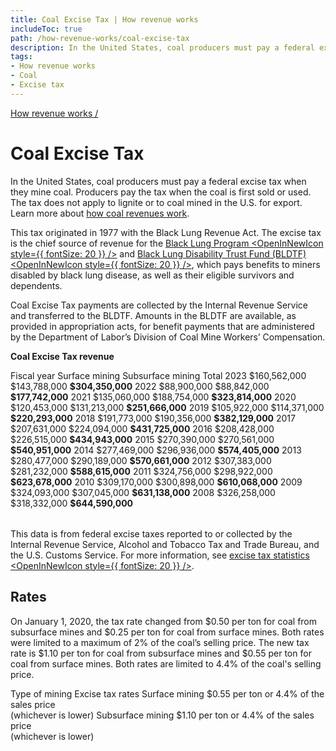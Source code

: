 ```yaml
---
title: Coal Excise Tax | How revenue works
includeToc: true
path: /how-revenue-works/coal-excise-tax
description: In the United States, coal producers must pay a federal excise tax when they mine coal. Producers pay the tax when the coal is first sold or used. The tax originated in 1977 with the Black Lung Revenue Act.
tags:
- How revenue works
- Coal
- Excise tax
---
```


[How revenue works /](/how-revenue-works/)


# Coal Excise Tax

In the United States, coal producers must pay a federal excise tax when they mine coal. Producers pay the tax when the coal is first sold or used. The tax does not apply to lignite or to coal mined in the U.S. for export. Learn more about [how coal revenues work](/how-revenue-works/coal/).
<br />

This tax originated in 1977 with the Black Lung Revenue Act. The excise tax is the chief source of revenue for the [Black Lung Program <OpenInNewIcon style={{ fontSize: 20 }} />](https://www.dol.gov/agencies/owcp/dcmwc) and [Black Lung Disability Trust Fund (BLDTF) <OpenInNewIcon style={{ fontSize: 20 }} />](https://www.law.cornell.edu/uscode/text/26/9501), which pays benefits to miners disabled by black lung disease, as well as their eligible survivors and dependents.
<br />

Coal Excise Tax payments are collected by the Internal Revenue Service and transferred to the BLDTF. Amounts in the BLDTF are available, as provided in appropriation acts, for benefit payments that are administered by the Department of Labor’s Division of Coal Mine Workers’ Compensation.
<br />

**Coal Excise Tax revenue**

<Table>
  <TableHead>
    <TableRow>
      <TableCell>Fiscal year</TableCell>
      <TableCell>Surface mining</TableCell>
      <TableCell>Subsurface mining</TableCell>
      <TableCell>Total</TableCell>
    </TableRow>
  </TableHead>
  <TableBody>
    <TableRow>
      <TableCell>2023</TableCell>
      <TableCell>$160,562,000</TableCell>
      <TableCell>$143,788,000</TableCell>
      <TableCell><strong>$304,350,000</strong></TableCell>
    </TableRow>
    <TableRow>
      <TableCell>2022</TableCell>
      <TableCell>$88,900,000</TableCell>
      <TableCell>$88,842,000</TableCell>
      <TableCell><strong>$177,742,000</strong></TableCell>
    </TableRow>
    <TableRow>
      <TableCell>2021</TableCell>
      <TableCell>$135,060,000</TableCell>
      <TableCell>$188,754,000</TableCell>
      <TableCell><strong>$323,814,000</strong></TableCell>
    </TableRow>
    <TableRow>
      <TableCell>2020</TableCell>
      <TableCell>$120,453,000</TableCell>
      <TableCell>$131,213,000</TableCell>
      <TableCell><strong>$251,666,000</strong></TableCell>
    </TableRow>
    <TableRow>
      <TableCell>2019</TableCell>
      <TableCell>$105,922,000</TableCell>
      <TableCell>$114,371,000</TableCell>
      <TableCell><strong>$220,293,000</strong></TableCell>
    </TableRow>
    <TableRow>
      <TableCell>2018</TableCell>
      <TableCell>$191,773,000</TableCell>
      <TableCell>$190,356,000</TableCell>
      <TableCell><strong>$382,129,000</strong></TableCell>
    </TableRow>
    <TableRow>
      <TableCell>2017</TableCell>
      <TableCell>$207,631,000</TableCell>
      <TableCell>$224,094,000</TableCell>
      <TableCell><strong>$431,725,000</strong></TableCell>
    </TableRow>
    <TableRow>
      <TableCell>2016</TableCell>
      <TableCell>$208,428,000</TableCell>
      <TableCell>$226,515,000</TableCell>
      <TableCell><strong>$434,943,000</strong></TableCell>
    </TableRow>
    <TableRow>
      <TableCell>2015</TableCell>
      <TableCell>$270,390,000</TableCell>
      <TableCell>$270,561,000</TableCell>
      <TableCell><strong>$540,951,000</strong></TableCell>
    </TableRow>
    <TableRow>
      <TableCell>2014</TableCell>
      <TableCell>$277,469,000</TableCell>
      <TableCell>$296,936,000</TableCell>
      <TableCell><strong>$574,405,000</strong></TableCell>
    </TableRow>
    <TableRow>
      <TableCell>2013</TableCell>
      <TableCell>$280,477,000</TableCell>
      <TableCell>$290,189,000</TableCell>
      <TableCell><strong>$570,661,000</strong></TableCell>
    </TableRow>
    <TableRow>
      <TableCell>2012</TableCell>
      <TableCell>$307,383,000</TableCell>
      <TableCell>$281,232,000</TableCell>
      <TableCell><strong>$588,615,000</strong></TableCell>
    </TableRow>
    <TableRow>
      <TableCell>2011</TableCell>
      <TableCell>$324,756,000</TableCell>
      <TableCell>$298,922,000</TableCell>
      <TableCell><strong>$623,678,000</strong></TableCell>
    </TableRow>
    <TableRow>
      <TableCell>2010</TableCell>
      <TableCell>$309,170,000</TableCell>
      <TableCell>$300,898,000</TableCell>
      <TableCell><strong>$610,068,000</strong></TableCell>
    </TableRow>
    <TableRow>
      <TableCell>2009</TableCell>
      <TableCell>$324,093,000</TableCell>
      <TableCell>$307,045,000</TableCell>
      <TableCell><strong>$631,138,000</strong></TableCell>
    </TableRow>
    <TableRow>
      <TableCell>2008</TableCell>
      <TableCell>$326,258,000</TableCell>
      <TableCell>$318,332,000</TableCell>
      <TableCell><strong>$644,590,000</strong></TableCell>
    </TableRow>
  </TableBody>
</Table>

This data is from federal excise taxes reported to or collected by the Internal Revenue Service, Alcohol and Tobacco Tax and Trade Bureau, and the U.S. Customs Service. For more information, see [excise tax statistics <OpenInNewIcon style={{ fontSize: 20 }} />](https://www.irs.gov/statistics/soi-tax-stats-excise-tax-statistics).

## Rates

On January 1, 2020, the tax rate changed from $0.50 per ton for coal from subsurface mines and $0.25 per ton for coal from surface mines. Both rates were limited to a maximum of 2% of the coal’s selling price. The new tax rate is $1.10 per ton for coal from subsurface mines and $0.55 per ton for coal from surface mines. Both rates are limited to 4.4% of the coal's selling price.

<Table>
  <TableHead>
    <TableRow>
      <TableCell>Type of mining</TableCell>
      <TableCell>Excise tax rates</TableCell>
    </TableRow>
  </TableHead>
  <TableBody>
    <TableRow>
      <TableCell>Surface mining</TableCell>
      <TableCell>
          $0.55 per ton or 4.4% of the sales price<br />
          (whichever is lower)
      </TableCell>
    </TableRow>
    <TableRow>
      <TableCell>Subsurface mining</TableCell>
      <TableCell>
          $1.10 per ton or 4.4% of the sales price<br />
          (whichever is lower)
      </TableCell>
    </TableRow>
  </TableBody>
</Table>
